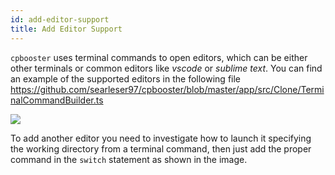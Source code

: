 ```yaml
---
id: add-editor-support
title: Add Editor Support
---
```


`cpbooster` uses terminal commands to open editors, which can be either other terminals
or common editors like _vscode_ or _sublime text_. You can find an example of the supported
editors in the following file
https://github.com/searleser97/cpbooster/blob/master/app/src/Clone/TerminalCommandBuilder.ts

<img src="/cpbooster/img/terminalCommandBuilder.png" />

To add another editor you need to investigate how to launch it specifying the working directory
from a terminal command, then just add the proper command in the `switch` statement as shown in the image.
